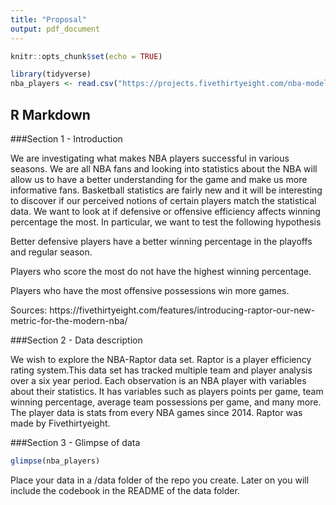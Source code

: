 ```yaml
---
title: "Proposal"
output: pdf_document
---
```


```r
knitr::opts_chunk$set(echo = TRUE)
```


```r
library(tidyverse)
nba_players <- read.csv("https://projects.fivethirtyeight.com/nba-model/2020/latest_RAPTOR_by_player.csv")

```
## R Markdown


###Section 1 - Introduction


We are investigating what makes NBA players successful in various seasons. We
are all NBA fans and looking into statistics about the NBA will allow us to 
have a better understanding for the game and make us more informative fans. 
Basketball statistics are fairly new and it will be interesting to discover if
our perceived notions of certain players match the statistical data. We want
to look at if defensive or offensive efficiency affects winning percentage the
most.
In particular, we want to test the following hypothesis

Better defensive players have a better winning percentage in the playoffs and 
regular season.

Players who score the most do not have the highest winning percentage.

Players who have the most offensive possessions win more games.

Sources:
https://fivethirtyeight.com/features/introducing-raptor-our-new-metric-for-the-modern-nba/


###Section 2 - Data description


We wish to explore the NBA-Raptor data set. Raptor is a player efficiency rating 
system.This data set has tracked multiple team and player analysis over a six 
year period. Each observation is an NBA player with variables about their 
statistics. It has variables such as players points per game, team winning 
percentage, average team possessions per game, and many more. The player data
is stats from every NBA games since 2014. Raptor was made by Fivethirtyeight. 



###Section 3 - Glimpse of data

```r
glimpse(nba_players)
```

Place your data in a /data folder of the repo you create. Later on you will include the codebook in the README of the data folder.



